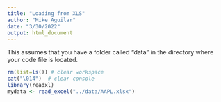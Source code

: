 ```yaml
---
title: "Loading from XLS"
author: "Mike Aguilar"
date: "3/30/2022"
output: html_document
---
```


<!-- ### Load from XLS -->
This assumes that you have a folder called "data" in the directory where your code file is located. 
```r
rm(list=ls()) # clear workspace
cat("\014")  # clear console
library(readxl)
mydata <- read_excel("../data/AAPL.xlsx") 
```